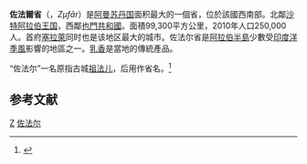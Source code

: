 {{Infobox settlement
| name                    = 佐法尔省
| native_name             = 
| official_name           = محافظة ظفار
| settlement_type         = 省
| image_skyline           = 
| imagesize               = 
| image_alt               = 
| image_caption           = 
| image_flag              = 
| flag_size               = 
| flag_alt                = 
| image_shield            = 
| shield_size             = 
| shield_alt              = 
| image_map               = Oman Zufar.png
| mapsize                 = 
| map_alt                 =
| map_caption             = 高亮显示区域为佐法尔省在阿曼苏丹国中位置
| latd  = |latm  = |lats  =  |latNS  = N
| longd = |longm = |longs =  |longEW = W
| coor_pinpoint           =
| coordinates_type        = type:adm1st_region:OM
| coordinates_display     = inline,title
| seat_type               = [[首府|首府]]
| seat                    = [[塞拉萊|塞拉萊]]
| parts_type              = 下辖分区 (Wilayat)
| parts_style             = para
| p1                      = 10
| area_total_km2          = 99300
| area_footnotes          = 
| population_as_of        = 2010
| population_footnotes    = 
| population_total        = 250000
| population_note         =  
| population_blank1_title = 
| population_blank1       =
| population_blank2_title =
| population_blank2       = 
| population_density_km2  =  auto
| demographics1_name1     = 
| demographics1_info1     = 
| demographics_type2      =
| demographics2_name1     = 
| demographics2_info1     = 
| demographics2_name2     = 
| demographics2_info2     = 
| demographics2_name3     = 
| demographics2_info3     = 
| blank1_name_sec1        = 
| blank1_info_sec1        =
| blank2_name_sec1        = 
| blank2_info_sec1        = 
| blank_name_sec2         = 
| blank_info_sec2         = 
| blank1_name_sec2        =
| blank1_info_sec2        = 
| blank2_name_sec2        = 
| blank2_info_sec2        = 
| postal_code_type        = 
| postal_code             = 
| leader_title            = 
| leader_name             = 
| leader_title1           = 
| leader_name1            = 
| leader_party            = 
| website                 = http://www.dm.gov.om
| footnotes               = 
}}

'''佐法爾省'''（{{lang-ar|ظفار|}}，''Z̧ufār''）是[[阿曼苏丹国|阿曼苏丹国]]面积最大的一個省，位於該國西南部。北鄰[[沙特阿拉伯王国|沙特阿拉伯王国]]，西鄰[[也門共和國|也門共和國]]。面積99,300平方公里，2010年人口250,000人。首府[[塞拉萊|塞拉萊]]同时也是该地区最大的城市。佐法尔省是[[阿拉伯半島|阿拉伯半島]]少數受[[印度洋|印度洋]][[季風|季風]]影響的地區之一。[[乳香|乳香]]是當地的傳統產品。

“佐法尔”一名原指古城[[祖法儿|祖法儿]]，后用作省名。<ref>{{Cite journal|author= Costa, P.M.|title= The study of the city of Ẓafār (al Balīd)|journal= Journal of Oman Studies|year= 1979 |volume= 5 |pages= 111-150 }}</ref>

== 参考文献 ==
{{Reflist}}

{{阿曼行政區劃}}

[[Category:阿曼行政區劃|Z]]
[[Category:佐法尔|]]